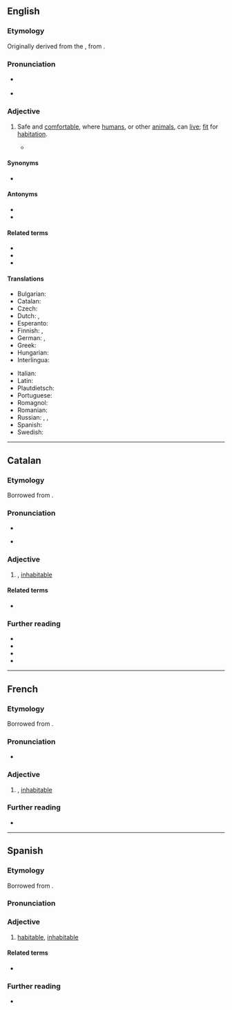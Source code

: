 ==English==

===Etymology===
Originally derived from the {{bor|en|la|habitābilis||habitable}}, from {{m|la|habitō||dwell, live}}.

===Pronunciation===
* {{a|GA}} {{IPA|en|/ˈhæbɪtəbəl/}}
* {{audio|en|LL-Q1860 (eng)-Vealhurl-habitable.wav|Audio (RP)}}

===Adjective===
{{en-adj}}

# Safe and [[comfortable]], where [[humans]], or other [[animals]], can [[live]]; [[fit]] for [[habitation]].
#: {{ux|en|After we found the freshwater spring we were more confident that the place was '''habitable'''.}}
#: {{ux|en|Humankind has never found any other '''habitable''' planets apart from Earth.}}
#*{{quote-video game|en||developer={{w|BioWare}}|title={{w|Mass Effect (video game)|Mass Effect}}|location=Redwood City|publisher=Electronic Arts|year=2008|platform=PC|scene=Planets: Feros Codex entry|isbn=9780784546642|oclc=246633669|text=Feros is a '''habitable''' world in the Attican Beta cluster. Two-thirds of the '''habitable''' surface is covered with the ruins of a crumbling Prothean megatropolis.}}

====Synonyms====
* {{l|en|inhabitable}}

====Antonyms====
* {{l|en|unhabitable}}
* {{l|en|uninhabitable}}

====Related terms====
* {{l|en|habitability}}
* {{l|en|habitat}}
* {{l|en|inhabitable}}

====Translations====
{{trans-top|where humans or other animals can live}}
* Bulgarian: {{t+|bg|обитаем}}
* Catalan: {{t+|ca|habitable}}
* Czech: {{t+|cs|obyvatelný}}
* Dutch: {{t+|nl|bewoonbaar}}, {{t+|nl|bewoonbare}}
* Esperanto: {{t|eo|enloĝebla}}
* Finnish: {{t+|fi|asuttava}}, {{t|fi|asuinkelpoinen}}
* German: {{t+|de|bewohnbar}}, {{t+|de|habitabel}}
* Greek: {{t+|el|κατοικήσιμος}}
* Hungarian: {{t+|hu|lakható}}
* Interlingua: {{t|ia|habitabile}}
{{trans-mid}}
* Italian: {{t+|it|abitabile}}
* Latin: {{t+|la|habitabilis}}
* Plautdietsch: {{t|pdt|bewonboa}}
* Portuguese: {{t+|pt|habitável}}
* Romagnol: {{t|rgn|abitàbil}}
* Romanian: {{t+|ro|locuibil}}
* Russian: {{t|ru|[[приго́дный]] [[для]] [[жизнь|жи́зни]]}}, {{t|ru|[[го́дный]] [[для]] [[жильё|жилья́]]}}, {{t+|ru|жило́й}}
* Spanish: {{t|es|habitable}}
* Swedish: {{t+|sv|beboelig}}
{{trans-bottom}}

{{trans-see|inhabited}}

----

==Catalan==

===Etymology===
Borrowed from {{bor|ca|la|habitabilis}}.

===Pronunciation===
* {{ca-IPA}}
* {{homophones|ca|evitable}} {{q|Central}}

===Adjective===
{{ca-adj|mf}}

# {{l|en|habitable}}, [[inhabitable]]
#: {{ant|ca|inhabitable}}

====Related terms====
* {{l|ca|habitabilitat}}

===Further reading===
* {{R:IEC2}}
* {{R:GDLC}}
* {{R:DNV}}
* {{R:DCVB}}

----

==French==

===Etymology===
Borrowed from {{bor|fr|la|habitabilis}}.

===Pronunciation===
* {{fr-muteh}} {{fr-IPA}}

===Adjective===
{{fr-adj}}

# {{l|en|habitable}}, [[inhabitable]]
#: {{ant|fr|inhabitable}}

===Further reading===
* {{R:TLFi}}

----

==Spanish==

===Etymology===
Borrowed from {{bor|es|la|habitabilis}}.

===Pronunciation===
{{es-pr}}

===Adjective===
{{es-adj}}

# [[#English|habitable]], [[inhabitable]]
#: {{ant|es|inhabitable}}

====Related terms====
* {{l|es|habitabilidad}}

===Further reading===
* {{R:es:DRAE}}